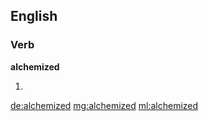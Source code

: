==English==

===Verb===
'''alchemized'''

# {{past of|[[alchemize]]}}

[[de:alchemized]]
[[mg:alchemized]]
[[ml:alchemized]]
